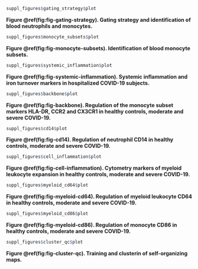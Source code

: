 ```{r fig-gating-strategy, fig.width = 7.086614166, fig.height = 7.3228346382, fig.cap = 'Gating strategy and identification of blood neutrophils and monocytes.'}

suppl_figures$gating_strategy$plot

```

__Figure \@ref(fig:fig-gating-strategy). Gating strategy and identification of blood neutrophils and monocytes.__



```{r fig-monocyte-subsets, fig.width = 7.086614166, fig.height = 4.0551181061, fig.cap = 'Identification of blood monocyte subsets.'}

suppl_figures$monocyte_subsets$plot

```

__Figure \@ref(fig:fig-monocyte-subsets). Identification of blood monocyte subsets.__



```{r fig-systemic-inflammation, fig.width = 7.086614166, fig.height = 5.511811018, fig.cap = 'Systemic inflammation and iron turnover markers in hospitalized COVID-19 subjects.'}

suppl_figures$systemic_inflammation$plot

```

__Figure \@ref(fig:fig-systemic-inflammation). Systemic inflammation and iron turnover markers in hospitalized COVID-19 subjects.__



```{r fig-backbone, fig.width = 7.086614166, fig.height = 7.086614166, fig.cap = 'Regulation of the monocyte subset markers HLA-DR, CCR2 and CX3CR1 in healthy controls, moderate and severe COVID-19.'}

suppl_figures$backbone$plot

```

__Figure \@ref(fig:fig-backbone). Regulation of the monocyte subset markers HLA-DR, CCR2 and CX3CR1 in healthy controls, moderate and severe COVID-19.__



```{r fig-cd14, fig.width = 7.086614166, fig.height = 3.543307083, fig.cap = 'Regulation of neutrophil CD14 in healthy controls, moderate and severe COVID-19.'}

suppl_figures$cd14$plot

```

__Figure \@ref(fig:fig-cd14). Regulation of neutrophil CD14 in healthy controls, moderate and severe COVID-19.__



```{r fig-cell-inflammation, fig.width = 7.086614166, fig.height = 8.661417314, fig.cap = 'Cytometry markers of myeloid leukocyte expansion in healthy controls, moderate and severe COVID-19.'}

suppl_figures$cell_inflammation$plot

```

__Figure \@ref(fig:fig-cell-inflammation). Cytometry markers of myeloid leukocyte expansion in healthy controls, moderate and severe COVID-19.__



```{r fig-myeloid-cd64, fig.width = 7.086614166, fig.height = 8.661417314, fig.cap = 'Regulation of myeloid leukocyte CD64 in healthy controls, moderate and severe COVID-19.'}

suppl_figures$myeloid_cd64$plot

```

__Figure \@ref(fig:fig-myeloid-cd64). Regulation of myeloid leukocyte CD64 in healthy controls, moderate and severe COVID-19.__



```{r fig-myeloid-cd86, fig.width = 7.086614166, fig.height = 5.7086614115, fig.cap = 'Regulation of monocyte CD86 in healthy controls, moderate and severe COVID-19.'}

suppl_figures$myeloid_cd86$plot

```

__Figure \@ref(fig:fig-myeloid-cd86). Regulation of monocyte CD86 in healthy controls, moderate and severe COVID-19.__



```{r fig-cluster-qc, fig.width = 7.086614166, fig.height = 8.661417314, fig.cap = 'Training and clusterin of self-organizing maps.'}

suppl_figures$cluster_qc$plot

```

__Figure \@ref(fig:fig-cluster-qc). Training and clusterin of self-organizing maps.__

